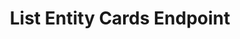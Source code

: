 ---
title: List Entity Cards Endpoint
sidebarTitle: Get Assigned Connect Cards
description: This API endpoint allows you to retrieve a list of entity cards within the supply chain system. By sending a GET request to the specified endpoint, you can obtain information about existing entity cards.
openapi: get /supply-chains/entity-cards/
---